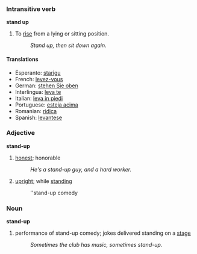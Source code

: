 ===Intransitive verb===
'''stand up'''

# To [[rise]] from a lying or sitting position.
#: ''Stand up, then sit down again.''

====Translations====

*Esperanto: [[starigu]]
*French: [[levez-vous]] 
*German: [[stehen Sie oben]] 
*Interlingua: [[leva te]] 
*Italian: [[leva in piedi]] 
*Portuguese: [[esteja acima]] 
*Romanian: [[ridica]]
*Spanish: [[levantese]]

===Adjective===
'''stand-up'''
# [[honest]]; honorable
#:''He's a stand-up guy, and a hard worker.''
# [[upright]]; while [[stand]]ing
#: ''stand-up comedy

===Noun===
'''stand-up'''
# performance of stand-up comedy; jokes delivered standing on a [[stage]]
#:''Sometimes the club has music, sometimes stand-up.''